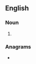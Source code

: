 ==English==

===Noun===
{{head|en|noun plural form}}

# {{plural of|lapwing|lang=en}}

===Anagrams===
* {{anagrams|en|a=agilnpsw|spawling|swapling|waspling}}